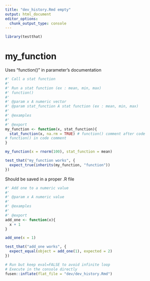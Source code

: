 ```yaml
---
title: "dev_history.Rmd empty"
output: html_document
editor_options: 
  chunk_output_type: console
---
```


```r
library(testthat)
```

# my_function 

Uses "function()" in parameter's documentation
    
```r
#' Call a stat function
#' 
#' Run a stat function (ex : mean, min, max)
#' function()
#' 
#' @param x A numeric vector
#' @param stat_function A stat function (ex : mean, min, max)
#' 
#' @examples
#' 
#' @export
my_function <- function(x, stat_function){
  stat_function(x, na.rm = TRUE) # function() comment after code
# function() in code comment
}
```
  
```r
my_function(x = rnorm(100), stat_function = mean)
```
  
```r
test_that("my_function works", {
  expect_true(inherits(my_function, "function")) 
})
```

Should be saved in a proper .R file

```r
#' Add one to a numeric value
#'  
#' @param x A numeric value
#' 
#' @examples
#' 
#' @export
add_one <- function(x){
  x + 1
}
```
  
```r
add_one(x = 1)
```
  
```r
test_that("add_one works", {
  expect_equal(object = add_one(1), expected = 2) 
})
```
  


```r
# Run but keep eval=FALSE to avoid infinite loop
# Execute in the console directly
fusen::inflate(flat_file = "dev/dev_history.Rmd")
```
